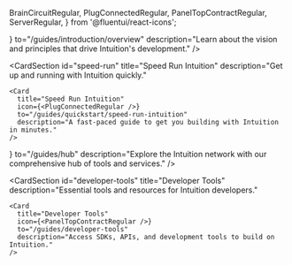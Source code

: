   BrainCircuitRegular,
  PlugConnectedRegular,
  PanelTopContractRegular,
  ServerRegular,
} from '@fluentui/react-icons';

<div style={{ display: 'grid', gridTemplateColumns: '1fr 1fr', gap: '2rem', marginBottom: '2rem' }}>
  <CardSection
    id="overview"
    title="Overview"
    description="Understand the core vision and principles behind Intuition."
  >
    <Card
      title="Overview"
      icon={<BrainCircuitRegular />}
      to="/guides/introduction/overview"
      description="Learn about the vision and principles that drive Intuition's development."
    />
  </CardSection>

  <CardSection
    id="speed-run"
    title="Speed Run Intuition"
    description="Get up and running with Intuition quickly."
  >
    <Card
      title="Speed Run Intuition"
      icon={<PlugConnectedRegular />}
      to="/guides/quickstart/speed-run-intuition"
      description="A fast-paced guide to get you building with Intuition in minutes."
    />
  </CardSection>
</div>

<div style={{ display: 'grid', gridTemplateColumns: '1fr 1fr', gap: '2rem' }}>
  <CardSection
    id="intuition-hub"
    title="Intuition Hub"
    description="Access Intuition's network tools and services."
  >
    <Card
      title="Intuition Hub"
      icon={<ServerRegular />}
      to="/guides/hub"
      description="Explore the Intuition network with our comprehensive hub of tools and services."
    />
  </CardSection>

  <CardSection
    id="developer-tools"
    title="Developer Tools"
    description="Essential tools and resources for Intuition developers."
  >
    <Card
      title="Developer Tools"
      icon={<PanelTopContractRegular />}
      to="/guides/developer-tools"
      description="Access SDKs, APIs, and development tools to build on Intuition."
    />
  </CardSection>
</div>
